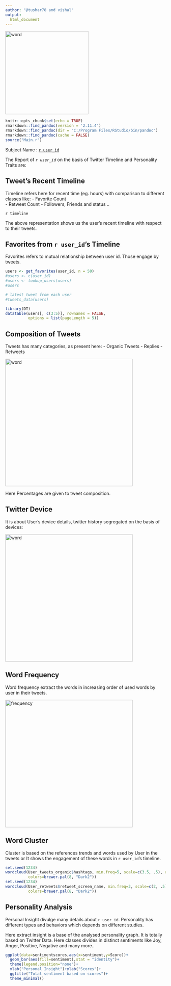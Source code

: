 ---
author: "@tushar78 and vishal"
output: 
  html_document
---

<img src="image/Banner.png" alt="word" weight="831" height="261"/>
```{r setup, include=FALSE}
knitr::opts_chunk$set(echo = TRUE)
rmarkdown::find_pandoc(version = '2.11.4')
rmarkdown::find_pandoc(dir = "C:/Program Files/RStudio/bin/pandoc")
rmarkdown::find_pandoc(cache = FALSE)
source("Main.r")
```



Subject Name : [`r user_id`](https://www.twitter.com/`r user_id`) 

The Report of *`r user_id`* \n on the basis of Twitter Timeline and Personality Traits are:

## Tweet's Recent Timeline

Timeline refers here for recent time (eg. hours) with comparison to different classes like:
- Favorite Count    
- Retweet Count
- Followers, Friends and status ..

`r timeline`

The above representation shows us the user's recent timeline with respect to their tweets.

## Favorites from `r user_id`'s Timeline

Favorites refers to mutual relationship between user id. Those engage by tweets.

```{r echo=FALSE, warning=FALSE}
users <- get_favorites(user_id, n = 50)
#users <- c(user_id)
#users <- lookup_users(users)
#users

# latest tweet from each user
#tweets_data(users)

library(DT)
datatable(users[, c(3:5)], rownames = FALSE,
          options = list(pageLength = 5))
```

## Composition of Tweets

Tweets has many categories, as present here: 
- Organic Tweets
- Replies
- Retweets


<img src="result/compose_tw.png" alt="word" weight="650" height="400"/>


Here Percentages are given to tweet composition.

## Twitter Device 

It is about User's device details, twitter history segregated on the basis of devices:

<img src="result/compose_dev.png" alt="word" weight="600" height="400"/>

## Word Frequency 

Word frequency extract the words in increasing order of used words by user in their tweets. 

<img src="result/freq.png" alt="frequency" weight="600" height="400"/>



## Word Cluster

Cluster is based on the references trends and words used by User in the tweets or It shows the engagement of these words in `r user_id`'s timeline. 

```{r , echo=FALSE, message=FALSE, warning=FALSE, fig.show="hold", out.width="100%"}
set.seed(1234)
wordcloud(User_tweets_organic$hashtags, min.freq=5, scale=c(3.5, .5), random.order=FALSE, rot.per=0.35, 
          colors=brewer.pal(8, "Dark2"))
set.seed(1234)
wordcloud(User_retweets$retweet_screen_name, min.freq=3, scale=c(2, .5), random.order=FALSE, rot.per=0.25, 
          colors=brewer.pal(8, "Dark2"))
```

## Personality Analysis

Personal Insight divulge many details about `r user_id`. Personality has different types and behaviors which depends on different studies. 

Here extract insight is a base of the analysed personality graph. It is totally based on Twitter Data. Here classes divides in distinct sentiments like Joy, Anger, Positive, Negative and many more..



```{r echo=FALSE, fig.show='hold', message=FALSE, warning=FALSE, , warning=FALSE}

ggplot(data=sentimentscores,aes(x=sentiment,y=Score))+
  geom_bar(aes(fill=sentiment),stat = "identity")+
  theme(legend.position="none")+
  xlab("Personal Insight")+ylab("Scores")+
  ggtitle("Total sentiment based on scores")+
  theme_minimal()
```


